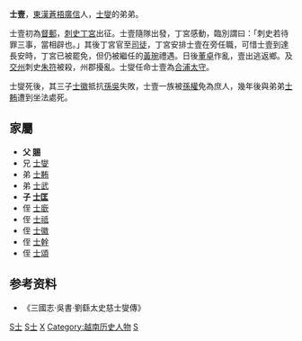 '''士壹'''，[[東漢|東漢]][[蒼梧|蒼梧]][[廣信|廣信]]人，[[士燮|士燮]]的弟弟。

士壹初為[[督郵|督郵]]，[[刺史|刺史]][[丁宮|丁宮]]出征。士壹隨隊出發，丁宮感動，臨別謂曰：「刺史若待罪三事，當相辟也。」其後丁宮官至[[司徒|司徒]]，丁宮安排士壹在旁任職，可惜士壹到達長安時，丁宮已被罷免，但仍被繼任的[[黃琬|黃琬]]禮遇。日後[[董卓|董卓]]作亂，壹出逃返鄉。及[[交州|交州]]刺史[[朱符|朱符]]被殺，州郡擾亂。士燮任命士壹為[[合浦|合浦]][[太守|太守]]。

士燮死後，其三子[[士徽|士徽]]抵抗[[孫吳|孫吳]]失敗，士壹一族被[[孫權|孫權]]免為庶人，幾年後與弟弟[[士䵋|士䵋]]遭到坐法處死。

== 家屬 ==

* '''父 [[士賜|賜]]'''
* 兄 [[士燮|士燮]]
* 弟 [[士䵋|士䵋]]
* 弟 [[士武|士武]]
* '''子 [[士匡|士匡]]'''
* 侄 [[士廞|士廞]]
* 侄 [[士祗|士祗]]
* 侄 [[士徽|士徽]]
* 侄 [[士幹|士幹]]
* 侄 [[士頌|士頌]]

== 参考资料 ==
* 《三國志·吳書·劉繇太史慈士燮傳》

[[Category:東漢政治人物|S士]]
[[Category:三国政治人物|S士]]
[[Category:士姓|X]]
[[Category:越南历史人物|Category:越南历史人物]]
[[Category:東漢太守|S]]